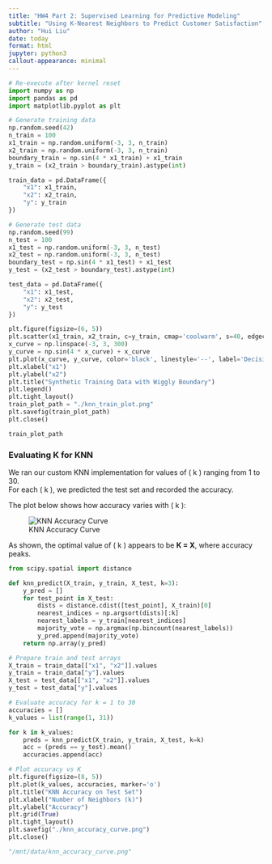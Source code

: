 ```yaml
---
title: "HW4 Part 2: Supervised Learning for Predictive Modeling"
subtitle: "Using K-Nearest Neighbors to Predict Customer Satisfaction"
author: "Hui Liu"
date: today
format: html
jupyter: python3
callout-appearance: minimal
---
```



::: {.callout-note collapse=true title="Generate Training Data and Test Data"}
```python

# Re-execute after kernel reset
import numpy as np
import pandas as pd
import matplotlib.pyplot as plt

# Generate training data
np.random.seed(42)
n_train = 100
x1_train = np.random.uniform(-3, 3, n_train)
x2_train = np.random.uniform(-3, 3, n_train)
boundary_train = np.sin(4 * x1_train) + x1_train
y_train = (x2_train > boundary_train).astype(int)

train_data = pd.DataFrame({
    "x1": x1_train,
    "x2": x2_train,
    "y": y_train
})

# Generate test data
np.random.seed(99)
n_test = 100
x1_test = np.random.uniform(-3, 3, n_test)
x2_test = np.random.uniform(-3, 3, n_test)
boundary_test = np.sin(4 * x1_test) + x1_test
y_test = (x2_test > boundary_test).astype(int)

test_data = pd.DataFrame({
    "x1": x1_test,
    "x2": x2_test,
    "y": y_test
})
```
:::


::: {.callout-note collapse=true title="Plot training data and wiggly decision boundary"}

```python

plt.figure(figsize=(6, 5))
plt.scatter(x1_train, x2_train, c=y_train, cmap='coolwarm', s=40, edgecolor='k')
x_curve = np.linspace(-3, 3, 300)
y_curve = np.sin(4 * x_curve) + x_curve
plt.plot(x_curve, y_curve, color='black', linestyle='--', label='Decision Boundary')
plt.xlabel("x1")
plt.ylabel("x2")
plt.title("Synthetic Training Data with Wiggly Boundary")
plt.legend()
plt.tight_layout()
train_plot_path = "./knn_train_plot.png"
plt.savefig(train_plot_path)
plt.close()

train_plot_path

```
:::


### Evaluating K for KNN

We ran our custom KNN implementation for values of \( k \) ranging from 1 to 30.  
For each \( k \), we predicted the test set and recorded the accuracy.

The plot below shows how accuracy varies with \( k \):

![KNN Accuracy Curve](knn_accuracy_curve.png)

As shown, the optimal value of \( k \) appears to be **K = X**, where accuracy peaks.

::: {.callout-note collapse=true title="Implement custom KNN classifier"}
```python

from scipy.spatial import distance

def knn_predict(X_train, y_train, X_test, k=3):
    y_pred = []
    for test_point in X_test:
        dists = distance.cdist([test_point], X_train)[0]
        nearest_indices = np.argsort(dists)[:k]
        nearest_labels = y_train[nearest_indices]
        majority_vote = np.argmax(np.bincount(nearest_labels))
        y_pred.append(majority_vote)
    return np.array(y_pred)

# Prepare train and test arrays
X_train = train_data[["x1", "x2"]].values
y_train = train_data["y"].values
X_test = test_data[["x1", "x2"]].values
y_test = test_data["y"].values

# Evaluate accuracy for k = 1 to 30
accuracies = []
k_values = list(range(1, 31))

for k in k_values:
    preds = knn_predict(X_train, y_train, X_test, k=k)
    acc = (preds == y_test).mean()
    accuracies.append(acc)

# Plot accuracy vs K
plt.figure(figsize=(8, 5))
plt.plot(k_values, accuracies, marker='o')
plt.title("KNN Accuracy on Test Set")
plt.xlabel("Number of Neighbors (k)")
plt.ylabel("Accuracy")
plt.grid(True)
plt.tight_layout()
plt.savefig("./knn_accuracy_curve.png")
plt.close()

"/mnt/data/knn_accuracy_curve.png"


```
:::

